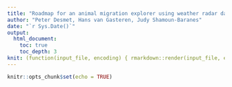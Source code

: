 ```yaml
---
title: "Roadmap for an animal migration explorer using weather radar data"
author: "Peter Desmet, Hans van Gasteren, Judy Shamoun-Baranes"
date: "`r Sys.Date()`"
output:
  html_document:
    toc: true
    toc_depth: 3
knit: (function(input_file, encoding) { rmarkdown::render(input_file, encoding = encoding, output_file = "../docs/index.html")})
---
```


```r
knitr::opts_chunk$set(echo = TRUE)
```

